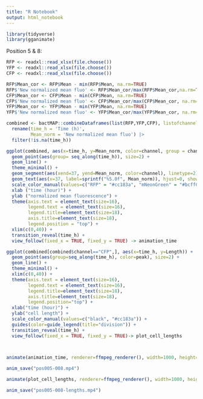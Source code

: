 ---
title: "R Notebook"
output: html_notebook
---

 

```{r}
library(tidyverse)
library(gganimate)
```

Position 5 & 8:


```{r}

RFP <- readxl::read_xlsx(file.choose())
YFP <- readxl::read_xlsx(file.choose())
CFP <- readxl::read_xlsx(file.choose())

RFP$Mean_cor <- RFP$Mean - min(RFP$Mean, na.rm=TRUE)
RFP$'New normalized mean fluo' <- RFP$Mean_cor/max(RFP$Mean_cor,na.rm=TRUE)*100
CFP$Mean_cor <- CFP$Mean - min(CFP$Mean, na.rm=TRUE)
CFP$'New normalized mean fluo' <- CFP$Mean_cor/max(CFP$Mean_cor, na.rm=TRUE)*100
YFP$Mean_cor <- YFP$Mean - min(YFP$Mean, na.rm=TRUE)
YFP$'New normalized mean fluo' <- YFP$Mean_cor/max(YFP$Mean_cor, na.rm=TRUE)*100
```

```{r}
combined <- bactMAP::combineDataframes(list(RFP,YFP,CFP), listofchannels=list("RFP","mNeonGreen","CFP"))$finalframe |>
  rename(time_h = 'Time (h)',
         Mean_norm = 'New normalized mean fluo') |>
  filter(!is.na(time_h))
```



```{r}


ggplot(combined, aes(x=time_h, y=Mean_norm, color=channel, group = channel)) + 
  geom_point(aes(group= seq_along(time_h)), size=2) +
  geom_line() +
  theme_minimal() +
  geom_segment(aes(xend=37, yend=Mean_norm, color=channel), linetype=2) +
  geom_text(aes(x=37, label=sprintf("%5.0f", Mean_norm)), hjust=0, show.legend = F,fontface='bold',color='black', size=6) +
  scale_color_manual(values=c("RFP" = "#cc183a", "mNeonGreen" = "#bcff00", "CFP" = "#2986cc")) +
  xlab ("time (hour)") +
  ylab ("normalized mean fluorescence") +
  theme(axis.text = element_text(size=16), 
        legend.text = element_text(size=16), 
        legend.title=element_text(size=18), 
        axis.title=element_text(size=18),
        legend.position = "top") +
  xlim(c(0,40)) + 
  transition_reveal(time_h) +
  view_follow(fixed_x = TRUE, fixed_y = TRUE) -> animation_time

ggplot(combined[combined$channel=="CFP",], aes(x=time_h, y=Length)) + 
  geom_point(aes(group=seq_along(time_h), color=peak), size=2) +
  geom_line() +
  theme_minimal() +
  xlim(c(0,40)) +
  theme(axis.text = element_text(size=16), 
        legend.text = element_text(size=16), 
        legend.title=element_text(size=18), 
        axis.title=element_text(size=18),
        legend.position="top") +
  xlab("time (hour)") +
  ylab("cell length") +
  scale_color_manual(values=c("black", "#cc183a")) +
  guides(color=guide_legend(title="division")) + 
  transition_reveal(time_h) +
  view_follow(fixed_x = TRUE, fixed_y = TRUE)-> plot_cell_lengths

  


```



```{r}
animate(animation_time, renderer=ffmpeg_renderer(), width=1000, height=700, fps=5)

anim_save("pos005-008.mp4")

animate(plot_cell_lengths, renderer=ffmpeg_renderer(), width=1000, height=400, fps=5)

anim_save("pos005-008-lengths.mp4")
```

